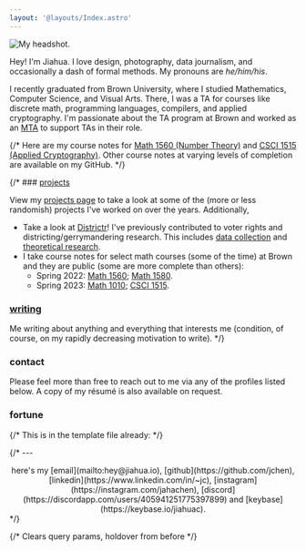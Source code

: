 ```yaml
---
layout: '@layouts/Index.astro'
---
```



<div class="flex flex-row-reverse max-sm:flex-col items-center">
<div class="flex items-baseline p-4 basis-1/3 max-sm:w-64">
<Image src={import('./jiahuachen.jpg')} alt="My headshot." />
</div>

<div class="flex basis-2/3">
<div>

Hey! I'm Jiahua. I love design, photography, data journalism, and occasionally a dash of formal methods. My pronouns are _he/him/his_.

I recently graduated from Brown University, where I studied Mathematics, Computer Science, and Visual Arts. There, I was a TA for courses like discrete math, programming languages, compilers, and applied cryptography. I'm passionate about the TA program at Brown and worked as an [MTA](https://cs.brown.edu/degrees/undergrad/jobs/meta-ta/) to support TAs in their role. 

</div>
</div>
</div>

{/* Here are my course notes for [Math 1560 (Number Theory)](https://jchen.github.io/math1560-notes/notes.pdf) and [CSCI 1515 (Applied Cryptography)](https://github.com/BrownAppliedCryptography/notes/blob/df4c2ec2954ebfe4ef7fe87f9fd9ca3fa54eca64/notes.pdf). Other course notes at varying levels of completion are available on my GitHub.  */}

{/* ### [projects](/projects/)

View my [projects page](/projects/) to take a look at some of the (more or less randomish) projects I've worked on over the years. Additionally,

-   Take a look at [Districtr](https://districtr.org/)! I've previously contributed to voter rights and districting/gerrymandering research. This includes [data collection](https://districtr.org/nebraska) and [theoretical research](https://arxiv.org/abs/1911.09792).
-   I take course notes for select math courses (some of the time) at Brown and they are public (some are more complete than others):
    -   Spring 2022: [Math 1560](https://jchen.github.io/math1560-notes/notes.pdf); [Math 1580](https://jchen.github.io/math1580-notes/notes.pdf).
    -   Spring 2023: [Math 1010](https://jchen.github.io/math1010-notes/notes.pdf); [CSCI 1515](https://brownappliedcryptography.github.io/notes/notes.pdf).

### [writing](/writing/)

Me writing about anything and everything that interests me (condition, of course, on my rapidly decreasing motivation to write). */}

### contact

Please feel more than free to reach out to me via any of the profiles listed below. A copy of my résumé is also available on request.

### fortune

<Fortune />

{/* This is in the template file already: */}

{/* ---

<p />

<center>here's my [email](mailto:hey@jiahua.io), [github](https://github.com/jchen), [linkedin](https://www.linkedin.com/in/~jc), [instagram](https://instagram.com/jahachen), [discord](https://discordapp.com/users/405941251775397899) and [keybase](https://keybase.io/jiahuac).</center> */}

{/* Clears query params, holdover from before */}
<ClearState />
